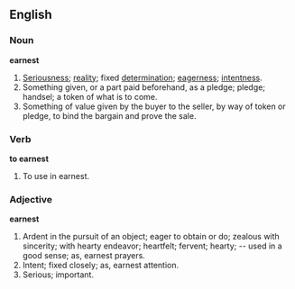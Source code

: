 ==English==

===Noun===

'''earnest'''

#[[Serious]]ness; [[reality]]; fixed [[determination]]; [[eager]]ness; [[intent]]ness.
#Something given, or a part paid beforehand, as a pledge; pledge; handsel; a token of what is to come.
#Something of value given by the buyer to the seller, by way of token or pledge, to bind the bargain and prove the sale.

===Verb===

'''to earnest'''

#To use in earnest.

===Adjective===

'''earnest'''

#Ardent in the pursuit of an object; eager to obtain or do; zealous with sincerity; with hearty endeavor; heartfelt; fervent; hearty; -- used in a good sense; as, earnest prayers.
#Intent; fixed closely; as, earnest attention.
#Serious; important.